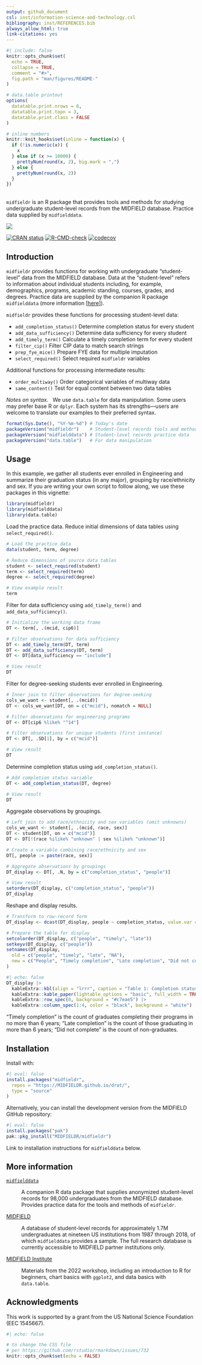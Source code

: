 ```yaml
---
output: github_document 
csl: inst/information-science-and-technology.csl 
bibliography: inst/REFERENCES.bib 
always_allow_html: true 
link-citations: yes 
---
```


<!-- README.md is generated from README.Rmd. Please edit that file -->

```r
#| include: false
knitr::opts_chunk$set(
  echo = TRUE,
  collapse = TRUE,
  comment = "#>",
  fig.path = "man/figures/README-"
)

# data.table printout
options(
  datatable.print.nrows = 6,
  datatable.print.topn = 3,
  datatable.print.class = FALSE
)

# inline numbers
knitr::knit_hooks$set(inline = function(x) {
  if (!is.numeric(x)) {
    x
  } else if (x >= 10000) {
    prettyNum(round(x, 2), big.mark = ",")
  } else {
    prettyNum(round(x, 2))
  }
})
```

<br>`midfieldr` is an R package that provides tools and methods for studying undergraduate student-level records from the MIDFIELD database. Practice data supplied by `midfielddata`. 

![](https://github.com/MIDFIELDR/midfieldr/blob/main/docs/logo.png?raw=true)

<!-- badges: start -->
[![CRAN status](https://www.r-pkg.org/badges/version/midfieldr)](https://CRAN.R-project.org/package=midfieldr)
[![R-CMD-check](https://github.com/MIDFIELDR/midfieldr/workflows/R-CMD-check/badge.svg)](https://github.com/MIDFIELDR/midfieldr/actions)
[![codecov](https://codecov.io/gh/MIDFIELDR/midfieldr/branch/main/graph/badge.svg?token=KcuCzBkLBP)](https://app.codecov.io/gh/MIDFIELDR/midfieldr)

<!-- [![CRAN check](https://badges.cranchecks.info/summary/midfieldr.svg)](https://cran.r-project.org/web/checks/check_results_midfieldr.html) -->
<!-- badges: end -->




## Introduction

`midfieldr` provides functions for working with undergraduate "student-level" data from the MIDFIELD database. Data at the "student-level" refers to information about individual students including, for example, demographics, programs, academic standing, courses, grades, and degrees. Practice data are supplied by the companion R package `midfielddata`  (more information [[here]](#more-information)).

`midfieldr` provides these functions for processing student-level data: 

- `add_completion_status()` Determine completion status for every student
- `add_data_sufficiency()` Determine data sufficiency for every student
- `add_timely_term()` Calculate a timely completion term for every student
- `filter_cip()` Filter CIP data to match search strings
- `prep_fye_mice()` Prepare FYE data for multiple imputation
- `select_required()` Select required `midfieldr` variables

Additional functions for processing intermediate results: 

- `order_multiway()` Order categorical variables of multiway data
- `same_content()` Test for equal content between two data tables

*Notes on syntax.* &nbsp; We use `data.table` for data manipulation. Some users may prefer base R or `dplyr`. Each system has its strengths---users are welcome to translate our examples to their preferred syntax.

```r
format(Sys.Date(), "%Y-%m-%d") # Today's date
packageVersion("midfieldr")    # Student-level records tools and methods
packageVersion("midfielddata") # Student-level records practice data 
packageVersion("data.table")   # For data manipulation
```






## Usage

In this example, we gather all students ever enrolled in Engineering and summarize their graduation status (in any major), grouping by race/ethnicity and sex. If you are writing your own script to follow along, we use these packages in this vignette:

```r
library(midfieldr)
library(midfielddata)
library(data.table)
```

Load the practice data. Reduce initial dimensions of data tables using `select_required()`. 

```r
# Load the practice data
data(student, term, degree)

# Reduce dimensions of source data tables
student <- select_required(student)
term <- select_required(term)
degree <- select_required(degree)

# View example result
term
```

Filter for data sufficiency using `add_timely_term()` and `add_data_sufficiency()`. 

```r
# Initialize the working data frame
DT <- term[, .(mcid, cip6)]

# Filter observations for data sufficiency
DT <- add_timely_term(DT, term)
DT <- add_data_sufficiency(DT, term)
DT <- DT[data_sufficiency == "include"]

# View result
DT
```

Filter for degree-seeking students ever enrolled in Engineering. 

```r
# Inner join to filter observations for degree-seeking
cols_we_want <- student[, .(mcid)]
DT <- cols_we_want[DT, on = c("mcid"), nomatch = NULL]

# Filter observations for engineering programs
DT <- DT[cip6 %like% "^14"]

# Filter observations for unique students (first instance)
DT <- DT[, .SD[1], by = c("mcid")]

# View result
DT
```

Determine completion status using `add_completion_status()`. 

```r
# Add completion status variable
DT <- add_completion_status(DT, degree)

# View result
DT
```

Aggregate observations by groupings.

```r
# Left join to add race/ethnicity and sex variables (omit unknowns)
cols_we_want <- student[, .(mcid, race, sex)]
DT <- student[DT, on = c("mcid")]
DT <- DT[!(race %ilike% "unknown" | sex %ilike% "unknown")]

# Create a variable combining race/ethnicity and sex
DT[, people := paste(race, sex)]

# Aggregate observations by groupings
DT_display <- DT[, .N, by = c("completion_status", "people")]

# View result
setorderv(DT_display, c("completion_status", "people"))
DT_display
```

Reshape and display results. 

```r
# Transform to row-record form
DT_display <- dcast(DT_display, people ~ completion_status, value.var = "N", fill = 0)

# Prepare the table for display
setcolorder(DT_display, c("people", "timely", "late"))
setkeyv(DT_display, c("people"))
setnames(DT_display,
  old = c("people", "timely", "late", "NA"),
  new = c("People", "Timely completion", "Late completion", "Did not complete")
)
```

```r
#| echo: false
DT_display |>
  kableExtra::kbl(align = "lrrr", caption = "Table 1: Completion status of engineering undergraduates in the practice data") |>
  kableExtra::kable_paper(lightable_options = "basic", full_width = TRUE) |>
  kableExtra::row_spec(0, background = "#c7eae5") |>
  kableExtra::column_spec(1:4, color = "black", background = "white")
```

"Timely completion" is the count of graduates completing their programs in no more than 6 years; "Late completion" is the count of those graduating in more than 6 years; "Did not complete" is the count of non-graduates. 










## Installation

Install with: 

```r
#| eval: false
install.packages("midfieldr",
  repos = "https://MIDFIELDR.github.io/drat/",
  type = "source"
)
```

Alternatively, you can install the development version from the MIDFIELD GitHub repository:

```r
#| eval: false
install.packages("pak")
pak::pkg_install("MIDFIELDR/midfieldr")
```

Link to installation instructions for `midfielddata` below. 









## More information

[`midfielddata`](https://midfieldr.github.io/midfielddata/)

: A companion R data package that supplies anonymized student-level records for 98,000 undergraduates from the MIDFIELD database. Provides practice data for the tools and methods of `midfieldr`. 


[MIDFIELD](https://midfield.online/)

: A database of student-level records for approximately 1.7M undergraduates at nineteen US institutions from 1987 through 2018, of which `midfielddata`  provides a sample. The full research database is currently accessible to MIDFIELD partner institutions only. 

[MIDFIELD Institute](https://midfieldr.github.io/2022-midfield-institute/)

: Materials from the 2022 workshop, including an introduction to R for beginners, chart basics with `ggplot2`, and data basics with `data.table`. 



 
 
 
## Acknowledgments

This work is supported by a grant from the US National Science Foundation (EEC 1545667).

```r
#| echo: false

# to change the CSS file
# per https://github.com/rstudio/rmarkdown/issues/732
knitr::opts_chunk$set(echo = FALSE)
```

